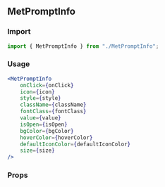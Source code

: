 <!--- MetPromptInfo.stories.mdx -->


<Meta title="MDX/MetPromptInfo" component={MetPromptInfo} />

## MetPromptInfo

### Import

```jsx
import { MetPromptInfo } from "./MetPromptInfo";
```

### Usage

```jsx
<MetPromptInfo
    onClick={onClick}
    icon={icon}
    style={style}
    className={className}
    fontClass={fontClass}
    value={value}
    isOpen={isOpen}
    bgColor={bgColor}
    hoverColor={hoverColor}
    defaultIconColor={defaultIconColor}
    size={size}
/>
```

### Props

<ArgsTable of={MetPromptInfo} />
